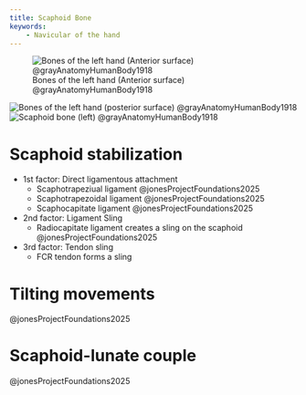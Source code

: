 ```yaml
---
title: Scaphoid Bone
keywords:
    - Navicular of the hand
---
```


![Bones of the left hand (Anterior surface) @grayAnatomyHumanBody1918](/The Archive/Images/Gray anatomy 1918 images/Osteology/image219 Bones of the left hand. Volar surface.gif){#fig-gray1918-image219}


![Bones of the left hand (posterior surface) @grayAnatomyHumanBody1918](/The Archive/Images/Gray anatomy 1918 images/Osteology/image220 Bones of the left hand. Dorsal surface.gif){#fig-gray1918-image220}
![Scaphoid bone (left) @grayAnatomyHumanBody1918](/The Archive/Images/Gray anatomy 1918 images/Osteology/image221 The left navicular bone.gif){#fig-gray1918-image221}




# Scaphoid stabilization

- 1st factor: Direct ligamentous attachment
    - Scaphotrapeziual ligament @jonesProjectFoundations2025
    - Scaphotrapezoidal ligament @jonesProjectFoundations2025
    - Scaphocapitate ligament @jonesProjectFoundations2025
- 2nd factor: Ligament Sling
    - Radiocapitate ligament creates a sling on the scaphoid @jonesProjectFoundations2025
- 3rd factor: Tendon sling
    - FCR tendon forms a sling


# Tilting movements

@jonesProjectFoundations2025

# Scaphoid-lunate couple
@jonesProjectFoundations2025